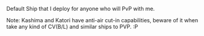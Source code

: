{{HQ-Dragonjet
|photo = SSV_I-8_Kai_400_Card.jpg
|cover = I-8-wedding-scene.jpg
|admiral = Kire~desu
|server = Truk Anchorage
|rank = {{Salt}}
|title = Rear-Admiral
}}
{{clr}}
Default Ship that I deploy for anyone who will PvP with me.

{{EventComp
| I-8/Kai
| 171
| Late Model 53cm Bow Torpedo Mount (8 tubes)
| Submarine 53cm Bow Torpedo Mount (8 tubes)
|-
| Kashima/Kai
| 99
| 10cm Twin High-angle Gun Mount + Anti-Aircraft Fire Director
| 10.5cm Twin Gun Mount
| Type 42 Air Radar
| Type 0 Observation Seaplane
|-
| Katori/Kai
| 99
| 10cm Twin High-angle Gun Mount + Anti-Aircraft Fire Director
| 10.5cm Twin Gun Mount
| Type 42 Air Radar
| Type 0 Observation Seaplane
|-
| hq = 120
}}
<p>
</p>Note: Kashima and Katori have anti-air cut-in capabilities, beware of it when take any kind of CV(B/L) and similar ships to PVP. :P
